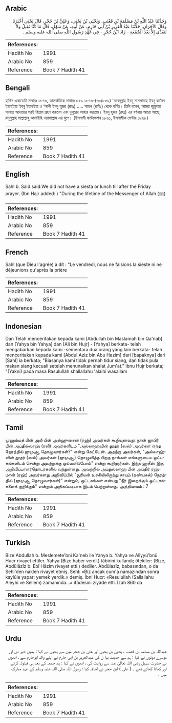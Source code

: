 ## Arabic


<div dir="rtl" lang="ar" style={{fontSize:'larger',backgroundColor:'#f8f9fa',padding:20}}>
وَحَدَّثَنَا عَبْدُ اللَّهِ بْنُ مَسْلَمَةَ بْنِ قَعْنَبٍ، وَيَحْيَى بْنُ يَحْيَى، وَعَلِيُّ بْنُ حُجْرٍ، قَالَ يَحْيَى أَخْبَرَنَا وَقَالَ الآخَرَانِ، حَدَّثَنَا عَبْدُ الْعَزِيزِ بْنُ أَبِي حَازِمٍ، عَنْ أَبِيهِ، عَنْ سَهْلٍ، قَالَ مَا كُنَّا نَقِيلُ وَلاَ نَتَغَدَّى إِلاَّ بَعْدَ الْجُمُعَةِ - زَادَ ابْنُ حُجْرٍ - فِي عَهْدِ رَسُولِ اللَّهِ صلى الله عليه وسلم ‏.‏
</div>
<div style={{backgroundColor:'#f8f9fa',padding:20, marginBottom: 10}}><table> <thead> <tr> <th>References:</th> <th></th> </tr> </thead> <tbody><tr><td>Hadith No</td><td>1991</td></tr><tr><td>Arabic No</td><td>859</td></tr><tr><td>Reference</td><td>Book 7 Hadith 41</td></tr></tbody></table></div>

## Bengali


<div dir="ltr" lang="bn" style={{fontSize:'larger',backgroundColor:'#f8f9fa',padding:20}}>
হাদিস একাডেমি নাম্বারঃ ১৮৭৬, আন্তর্জাতিক নাম্বারঃ ৮৫৯ ১৮৭৬-(৩০/৮৫৯) 'আবদুল্লাহ ইবনু মাসলামাহ ইবনু কা'নব ইয়াহইয়া ইবনু ইয়াহইয়া ও ‘আলী ইবনু হুজর (রহঃ) ..... সাহল (রাযিঃ) থেকে বর্ণিত। তিনি বলেন, আমরা জুমুআর সালাত আদায়ের পরই বিশ্রাম গ্রহণ করতাম এবং দুপুরের আহার করতাম। ইবনু হুজর (রহঃ) এর বর্ণনায় আরো আছে, রসূলুল্লাহ সাল্লাল্লাহু আলাইহি ওয়াসাল্লাম এর যুগে। (ইসলামী ফাউন্ডেশন ১৮৬১, ইসলামীক সেন্টার ১৮৬৮)
</div>
<div style={{backgroundColor:'#f8f9fa',padding:20, marginBottom: 10}}><table> <thead> <tr> <th>References:</th> <th></th> </tr> </thead> <tbody><tr><td>Hadith No</td><td>1991</td></tr><tr><td>Arabic No</td><td>859</td></tr><tr><td>Reference</td><td>Book 7 Hadith 41</td></tr></tbody></table></div>

## English


<div dir="ltr" lang="en" style={{fontSize:'larger',backgroundColor:'#f8f9fa',padding:20}}>
Sahl b. Said said:We did not have a siesta or lunch till after the Friday prayer. (Ibn Hajr added: ) "During the lifetime of the Messenger of Allah (ﷺ)
</div>
<div style={{backgroundColor:'#f8f9fa',padding:20, marginBottom: 10}}><table> <thead> <tr> <th>References:</th> <th></th> </tr> </thead> <tbody><tr><td>Hadith No</td><td>1991</td></tr><tr><td>Arabic No</td><td>859</td></tr><tr><td>Reference</td><td>Book 7 Hadith 41</td></tr></tbody></table></div>

## French


<div dir="ltr" lang="fr" style={{fontSize:'larger',backgroundColor:'#f8f9fa',padding:20}}>
Sahl (que Dieu l'agrée) a dit : "Le vendredi, nous ne faisions la sieste ni ne déjeunions qu'après la prière
</div>
<div style={{backgroundColor:'#f8f9fa',padding:20, marginBottom: 10}}><table> <thead> <tr> <th>References:</th> <th></th> </tr> </thead> <tbody><tr><td>Hadith No</td><td>1991</td></tr><tr><td>Arabic No</td><td>859</td></tr><tr><td>Reference</td><td>Book 7 Hadith 41</td></tr></tbody></table></div>

## Indonesian


<div dir="ltr" lang="id" style={{fontSize:'larger',backgroundColor:'#f8f9fa',padding:20}}>
Dan Telah menceritakan kepada kami [Abdullah bin Maslamah bin Qa'nab] dan [Yahya bin Yahya] dan [Ali bin Hujr] - [Yahya] berkata- telah mengabarkan kepada kami -sementara dua orang yang lain berkata- telah menceritakan kepada kami [Abdul Aziz bin Abu Hazim] dari [bapaknya] dari [Sahl] ia berkata; "Biasanya kami tidak pernah tidur siang, dan tidak pula makan siang kecuali setelah menunaikan shalat Jum'at." Ibnu Hujr berkata; "(Yakni) pada masa Rasulullah shallallahu 'alaihi wasallam
</div>
<div style={{backgroundColor:'#f8f9fa',padding:20, marginBottom: 10}}><table> <thead> <tr> <th>References:</th> <th></th> </tr> </thead> <tbody><tr><td>Hadith No</td><td>1991</td></tr><tr><td>Arabic No</td><td>859</td></tr><tr><td>Reference</td><td>Book 7 Hadith 41</td></tr></tbody></table></div>

## Tamil


<div dir="ltr" lang="ta" style={{fontSize:'larger',backgroundColor:'#f8f9fa',padding:20}}>
முஹம்மத் பின் அலீ பின் அல்ஹுசைன் (ரஹ்) அவர்கள் கூறியதாவது: நான் ஜாபிர் பின் அப்தில்லாஹ் (ரலி) அவர்களிடம் "அல்லாஹ்வின் தூதர் (ஸல்) அவர்கள் எந்த நேரத்தில் ஜுமுஆ தொழுவார்கள்?" என்று கேட்டேன். அதற்கு அவர்கள், "அல்லாஹ்வின் தூதர் (ஸல்) அவர்கள் (ஜுமுஆ) தொழுவித்த பிறகு நாங்கள் எங்களுடைய ஒட்டகங்களிடம் சென்று அவற்றுக்கு ஓய்வளிப்போம்" என்று கூறினார்கள். இந்த ஹதீஸ் இரு அறிவிப்பாளர்தொடர்களில் வந்துள்ளது. அவற்றில் அப்துல்லாஹ் பின் அப்திர் ரஹ்மான் (ரஹ்) அவர்களது அறிவிப்பில் "சூரியன் உச்சியிலிருந்து சாயும் (நண்பகல்) நேரத்தில் (ஜுமுஆ தொழுவார்கள்)" என்றும், ஒட்டகங்கள் என்பது "நீர் இறைக்கும் ஒட்டகங்களைக் குறிக்கும்" என்றும் அதிகப்படியாக இடம் பெற்றுள்ளது. அத்தியாயம் : 7
</div>
<div style={{backgroundColor:'#f8f9fa',padding:20, marginBottom: 10}}><table> <thead> <tr> <th>References:</th> <th></th> </tr> </thead> <tbody><tr><td>Hadith No</td><td>1991</td></tr><tr><td>Arabic No</td><td>859</td></tr><tr><td>Reference</td><td>Book 7 Hadith 41</td></tr></tbody></table></div>

## Turkish


<div dir="ltr" lang="tr" style={{fontSize:'larger',backgroundColor:'#f8f9fa',padding:20}}>
Bize Abdullah b. Meslemete'bni Ka'neb ile Yahya b. Yahya ve Alîyyü'bnü Hucr rivayet ettiler. Yahya (Bize haber verdi.) tâbirini kullandı; ötekiler: (Bize, Abdülâzîz b. Ebî Hâzim rivayet etti.) dediler. Abdülazîz, babasından, o da Sehl'den naklen rivayet etmiş. Sehl: «Biz ancak cum'a namazından sonra kaylûle yapar; yemek yerdik.» demiş. İbni Hucr: «Resulullah (Sallallahu Aleyhi ve Sellem) zamanında...» ifâdesini ziyâde etti. İzah 860 da
</div>
<div style={{backgroundColor:'#f8f9fa',padding:20, marginBottom: 10}}><table> <thead> <tr> <th>References:</th> <th></th> </tr> </thead> <tbody><tr><td>Hadith No</td><td>1991</td></tr><tr><td>Arabic No</td><td>859</td></tr><tr><td>Reference</td><td>Book 7 Hadith 41</td></tr></tbody></table></div>

## Urdu


<div dir="rtl" lang="ur" style={{fontSize:'larger',backgroundColor:'#f8f9fa',padding:20}}>
عبداللہ بن مسلمہ بن قعنب ، یحییٰ بن یحییٰ اور علی بن حجر میں سے یحییٰ نے کہا : ہمیں خبر دی اور دوسرے دونوں نے کہا : ہم سے حدیث بیا ن کی عبدالعزیز بن ابی حازم نے اپنے والد ابوحازم سے ، انھوں نے حضرت سہیل رضی اللہ تعالیٰ عنہ سے روایت کی ، انھوں نے کہا : ہم جمعہ کے بعد ہی قیلولہ کرتے اور کھانا کھاتے تھے ۔ ( علی ) ابن حجر نے اضافہ کیا : رسول اللہ صلی اللہ علیہ وسلم کے عہد مبارک میں ۔
</div>
<div style={{backgroundColor:'#f8f9fa',padding:20, marginBottom: 10}}><table> <thead> <tr> <th>References:</th> <th></th> </tr> </thead> <tbody><tr><td>Hadith No</td><td>1991</td></tr><tr><td>Arabic No</td><td>859</td></tr><tr><td>Reference</td><td>Book 7 Hadith 41</td></tr></tbody></table></div>